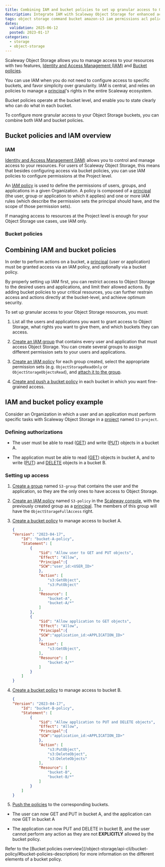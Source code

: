 ```yaml
---
title: Combining IAM and bucket policies to set up granular access to Object Storage
description: Integrate IAM with Scaleway Object Storage for enhanced access control.
tags: object storage command bucket amazon-s3 iam permissions acl policy
dates:
  validation: 2025-06-12
  posted: 2023-01-17
categories:
  - storage
  - object-storage
---
```




Scaleway Object Storage allows you to manage access to your resources with two features, [Identity and Access Management (IAM)](/iam/concepts/#iam) and [Bucket policies](/object-storage/api-cli/bucket-policy/).

You can use IAM when you do not need to configure access to specific buckets, and favor simplicity over granularity. IAM is central, and relies on policies to manage a [principal](/iam/concepts/#principal)'s rights in the entire Scaleway ecosystem.

Bucket policies operate at the bucket level, and enable you to state clearly who can do what in each bucket.

To configure more granular access to your Object Storage buckets, you can combine both IAM and bucket policies.

## Bucket policies and IAM overview

### IAM

[Identity and Access Management (IAM)](/iam/concepts/#iam) allows you to control and manage access to your resources. For users of Scaleway Object Storage, this means that besides configuring access via bucket policies, you can use IAM policies to configure permissions at the Project level.

An [IAM policy](/iam/concepts/#policy) is used to define the permissions of users, groups, and applications in a given Organization. A policy is composed of a [principal](/iam/concepts/#principal) (the user, group or application to which it applies) and one or more IAM rules (which describe the permission sets the principal should have, and the scope of those permission sets).

If managing access to resources at the Project level is enough for your Object Storage use cases, use IAM only.

### Bucket policies

<StorageBucketPolicy />

## Combining IAM and bucket policies

<Lightbox image={image} alt="" />

In order to perform actions on a bucket, a [principal](/object-storage/concepts/#principal) (user or application) must be granted access via an IAM policy, and optionally via a bucket policy.

By properly setting up IAM first, you can restrict access to Object Storage to the desired users and applications, and limit their allowed actions. By adding bucket policies to your critical resources, you can further restrain access and actions directly at the bucket-level, and achieve optimum security.

To set up granular access to your Object Storage resources, you must:

1. List all the users and applications you want to grant access to Object Storage, what rights you want to give them, and which buckets they can access.

2. [Create an IAM group](/iam/how-to/create-group/) that contains every user and application that must access Object Storage.
    <Message type="note">
        You can create several groups to assign different permission sets to your users and applications.
    </Message>
3. [Create an IAM policy](/iam/how-to/create-policy/) for each group created, select the appropriate permission sets (e.g. `ObjectStorageReadOnly` or `ObjectStorageObjectsRead`), and [attach it to the group](/iam/how-to/manage-groups/#attach-a-policy-to-a-group).

4. [Create and push a bucket policy](/object-storage/api-cli/create-bucket-policy/) in each bucket in which you want fine-grained access.

<ImportantBucketPolicy />

## IAM and bucket policy example

Consider an Organization in which a user and an application must perform specific tasks with Scaleway Object Storage in a [project](/organizations-and-projects/concepts/#project) named `S3-project`.

### Defining authorizations

- The user must be able to read ([GET](/object-storage/api-cli/object-operations/#getobject)) and write ([PUT](/object-storage/api-cli/object-operations/#putobject)) objects in a bucket A.

- The application must be able to read ([GET](/object-storage/api-cli/object-operations/#getobject)) objects in bucket A, and to write ([PUT](/object-storage/api-cli/object-operations/#putobject)) and [DELETE](/object-storage/api-cli/object-operations/#deleteobjects) objects in a bucket B.

### Setting up access

1. [Create a group](/iam/how-to/create-group/) named `S3-group` that contains the user and the application, so they are the only ones to have access to Object Storage.

2. [Create an IAM policy](/iam/how-to/create-policy/) named `S3-policy` in the [Scaleway console](https://console.scaleway.com/), with the previously created group as a [principal](/iam/concepts/#principal). The members of this group will have the `ObjectStorageFullAccess` right.
3. [Create a bucket policy](/object-storage/api-cli/create-bucket-policy/) to manage access to bucket A.
    ```json
    {
    "Version": "2023-04-17",
        "Id": "bucket-A-policy",
        "Statement": [
            {
                "Sid": "Allow user to GET and PUT objects",
                "Effect": "Allow",
                "Principal":{
                "SCW":"user_id:<USER_ID>"
                },
                "Action": [
                    "s3:GetObject",
                    "s3:PutObject"
                ],
                "Resource": [
                    "bucket-A",
                    "bucket-A/*"
                ]
            },
            {
                "Sid": "Allow application to GET objects",
                "Effect": "Allow",
                "Principal":{
                "SCW":"application_id:<APPLICATION_ID>"
                },
                "Action": [
                    "s3:GetObject",
                ],
                "Resource": [
                    "bucket-A/*"
                ]
            }
        ]
    }
    ```
4. [Create a bucket policy](/object-storage/api-cli/create-bucket-policy/) to manage access to bucket B.
    ```json
    {
    "Version": "2023-04-17",
        "Id": "bucket-B-policy",
        "Statement": [
            {
                "Sid": "Allow application to PUT and DELETE objects",
                "Effect": "Allow",
                "Principal":{
                "SCW":"application_id:<APPLICATION_ID>"
                },
                "Action": [
                    "s3:PutObject",
                    "s3:DeleteObject",
                    "s3:DeleteObjects"
                ],
                "Resource": [
                    "bucket-B",
                    "bucket-B/*"
                ]
            }
        ]
    }
    ```

5. [Push the policies](/object-storage/api-cli/create-bucket-policy/) to the corresponding buckets.

- The user can now GET and PUT in bucket A, and the application can now GET in bucket A

- The application can now PUT and DELETE in bucket B, and the user cannot perform any action as they are not **EXPLICITLY** allowed by the bucket policy.

<Message type="note">
Refer to the [Bucket policies overview](/object-storage/api-cli/bucket-policy/#bucket-policies-description) for more information on the different elements of a bucket policy.
</Message>
